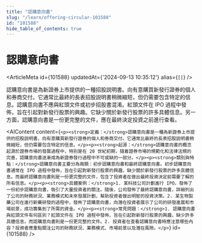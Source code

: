 ```yaml
---
title: "認購意向書"
slug: "/learn/offering-circular-101588"
id: "101588"
hide_table_of_contents: true
---
```



# 認購意向書

<ArticleMeta id={101588} updatedAt={'2024-09-13 10:35:12'} alias={`[]`} />
<div className='border-solid border-b border-t-0 my-4 border-[var(--ifm-color-gray-300)]' />

認購意向書是為新證券上市提供的一種招股説明書。向有意購買新發行證券的個人和券商交付。它通常比最終的長表招股説明書稍微縮短，但仍需要包含特定的信息。認購意向書不應與紅頭文件或初步招股書混淆。紅頭文件在 IPO 過程中發佈，旨在引起對新發行股票的興趣。它缺少關於新發行股票的許多具體信息。另一方面，認購意向書是一份更完整的文件，應在最終決定投資之前進行查看。

<AIContent content={`<p><strong>定義：</strong>認購意向書是一種為新證券上市提供的招股説明書，向有意購買新發行證券的個人和券商交付。它通常比最終的長表招股説明書稍微縮短，但仍需要包含特定的信息。</p><p><strong>起源：</strong>認購意向書的概念起源於證券市場的發展過程中，特別是在 20 世紀初期，隨着證券市場的規範化和法律法規的完善，認購意向書逐漸成為新證券發行過程中不可或缺的一部分。</p><p><strong>類別與特點：</strong>認購意向書主要分為兩類：初步認購意向書和最終認購意向書。初步認購意向書通常在 IPO 過程中發佈，旨在引起對新發行股票的興趣，缺少關於新發行股票的許多具體信息。而最終認購意向書則是一份更完整的文件，包含了投資者在做出最終投資決定前需要了解的所有信息。</p><p><strong>具體案例：</strong>1. 某科技公司計劃進行 IPO，發佈了一份初步認購意向書，吸引了大量投資者的關注。隨後，公司發佈了最終認購意向書，詳細列出了公司的財務狀況、業務模式和未來發展計劃，幫助投資者做出明智的投資決策。2. 某生物製藥公司在進行新藥研發的過程中，發佈了認購意向書，向潛在投資者展示了公司的研發進展和市場前景，成功籌集到了所需的資金。</p><p><strong>常見問題：</strong>1. 認購意向書與紅頭文件有何區別？紅頭文件在 IPO 過程中發佈，旨在引起對新發行股票的興趣，缺少許多具體信息，而認購意向書則是一份更完整的文件。2. 投資者在查看認購意向書時應注意哪些內容？投資者應重點關注公司的財務狀況、業務模式、市場前景以及潛在風險。</p>`} id={101588} />
